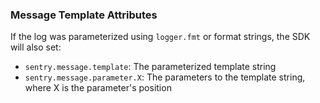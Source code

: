 ### Message Template Attributes

If the log was parameterized using `logger.fmt` or format strings, the SDK will also set:

- `sentry.message.template`: The parameterized template string
- `sentry.message.parameter.X`: The parameters to the template string, where X is the parameter's position